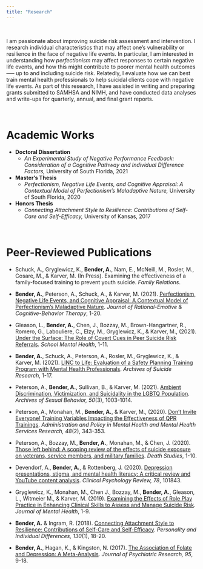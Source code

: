 ```yaml
---
title: "Research"
---
```


<br>

I am passionate about improving suicide risk assessment and intervention. I research individual characteristics that may affect one's vulnerability or resilience in the face of negative life events.  In particular, I am interested in understanding how *perfectionism* may affect responses to certain negative life events, and how this might contribute to poorer mental health outcomes —-- up to and including suicide risk. Relatedly, I evaluate how we can best train mental health professionals to help suicidal clients cope with negative life events. As part of this research, I have assisted in writing and preparing grants submitted to SAMHSA and NIMH, and have conducted data analyses and write-ups for quarterly, annual, and final grant reports. 

<br>

# Academic Works

* **Doctoral Dissertation**
  + *An Experimental Study of Negative Performance Feedback: Consideration of a Cognitive Pathway and Individual Difference Factors,* University of South Florida, 2021
* **Master's Thesis**
  + *Perfectionism, Negative Life Events, and Cognitive Appraisal: A Contextual Model of Perfectionism’s Maladaptive Nature,* University of South Florida, 2020
* **Honors Thesis**
  + *Connecting Attachment Style to Resilience: Contributions of Self-Care and Self-Efficacy,* University of Kansas, 2017

<br>

# Peer-Reviewed Publications

* Schuck, A., Gryglewicz, K., **Bender, A.**, Nam, E., McNeill, M., Rosler, M., Cosare, M., & Karver, M. (In Press). Examining the effectiveness of a family-focused training to prevent youth suicide. *Family Relations*.

* **Bender, A.**, Peterson, A., Schuck, A., & Karver, M. (2021). [Perfectionism, Negative Life Events, and Cognitive Appraisal: A Contextual Model of Perfectionism’s Maladaptive Nature](https://link.springer.com/content/pdf/10.1007/s10942-021-00437-9.pdf). *Journal of Rational-Emotive & Cognitive-Behavior Therapy*, 1-20.

* Gleason, L., **Bender, A.**, Chen, J., Bozzay, M., Brown-Hangartner, R., Romero, G., Labouliere, C., Elzy, M., Gryglewicz, K., & Karver, M., (2021). [Under the Surface: The Role of Covert Cues in Peer Suicide Risk Referrals](https://link.springer.com/article/10.1007/s12310-021-09459-1). *School Mental Health*, 1-11. 

* **Bender, A.**, Schuck, A., Peterson, A., Rosler, M., Gryglewicz, K., & Karver, M. (2021). [LINC to Life: Evaluation of a Safety Planning Training Program with Mental Health Professionals](https://www-tandfonline-com.ezproxy.lib.usf.edu/doi/pdf/10.1080/13811118.2021.1911893). *Archives of Suicide Research*, 1-17.

* Peterson, A., **Bender, A.**, Sullivan, B., & Karver, M. (2021). [Ambient Discrimination, Victimization, and Suicidality in the LGBTQ Population](https://link-springer-com.ezproxy.lib.usf.edu/content/pdf/10.1007/s10508-020-01888-4.pdf). *Archives of Sexual Behavior, 50*(3), 1003-1014.

* Peterson, A., Monahan, M., **Bender, A.**, & Karver, M., (2020). [Don’t Invite Everyone! Training Variables Impacting the Effectiveness of QPR Trainings](https://link-springer-com.ezproxy.lib.usf.edu/content/pdf/10.1007/s10488-020-01078-3.pdf). *Administration and Policy in Mental Health and Mental Health Services Research, 48*(2), 343-353.

* Peterson, A., Bozzay, M., **Bender, A.**, Monahan, M., & Chen, J. (2020). [Those left behind: A scoping review of the effects of suicide exposure on veterans, service members, and military families](https://www.ncbi.nlm.nih.gov/pmc/articles/PMC8162890/pdf/nihms-1702069.pdf). *Death Studies*, 1-10.

* Devendorf, A., **Bender, A.**, & Rottenberg, J. (2020). [Depression presentations, stigma, and mental health literacy: A critical review and YouTube content analysis](https://pdf.sciencedirectassets.com/271858/1-s2.0-S0272735820X00043/1-s2.0-S0272735820300313/main.pdf?X-Amz-Security-Token=IQoJb3JpZ2luX2VjECoaCXVzLWVhc3QtMSJGMEQCIHvq3SDQUiGEBeS3ATsE7q5wMGJO9TPtSUdS0sPGuaNoAiB48i0vz9S1R9%2Fqt4QeQPsROPSyBFQwTOr9Nu5fiGzMciqDBAiy%2F%2F%2F%2F%2F%2F%2F%2F%2F%2F8BEAQaDDA1OTAwMzU0Njg2NSIMi6%2Fqi4Imle%2FZ%2B45PKtcDF50pmU8PnwK8YvGgU01R6EGfEyvPcpSgVyhDsMr17%2FANW8%2BPIyha5J4ULO%2FGznLANAF9hJUvA%2BkE3L2pEEAjz3lijPVN26ZWnKrvIv8RaxqnfwYa5mjC3th1MKH5tkDw%2FV3K142Z5L5ep2UMG3PCfgfhTxjWE%2BDNeQtPnG6LKylccCy7xjPgE9h93BoZCe23lnWLcwngtHWYhI1kUxrdSahh3VqmJ6QrudnYbd%2BlqXUbFXTYoVLzkgbsucKiXj9sps%2BZuB4sPijjkk4in3xpluFTd7D7hxPuQVG%2FRB49iz9qNg5ikrRCYeObuHAP%2Bj6zW6N%2FiHWj1oVMwNDY%2BVshQ1fZzj3fB%2B%2BVX%2FRNK4BNvI315GhVwHBINbMnlt9muN9R3%2Fa9vnt%2BjRiR3bhcWyOA0JefootH%2FL45SLzDJus5OgorUimFa6acMbmDp%2BX5TMv5F2LTSPWYely%2FGfY20f1F%2BwF08irye4A1gS3oKOrPaTVdKcCwYW%2FPl4LoZDcRx6eIlOlvdHJ9ZIbMhfLWBCgNy3GfgfOO0N2PTTjfRcVbPahoE9881QsZbkAaZfWdVjIZwz%2BnNzTrjKopkeBxuHwqwQFiNL0lRz1zoTgInU2fdBYP0N4xorZOMMaXhJIGOqYBydyESbr5B8AIQSBriCSLJS0K64kZDSfVzE5FS1vUva6Fi%2Bsg2nHR%2F8RM%2BOPxsR6UGWEEOFYu77X5AqNkXizZTlavdCuWUigWbiBWMBXFWEASKZHDdfm8S079tgSOY574mqhijhlE4kRZwrbFsMz5936YlKBUNOs0JeNgvZA6dks8kKyaD76B%2FGTBKWmpR06UYluVCB24IuC4tYkpoxI33EncAAUmoA%3D%3D&X-Amz-Algorithm=AWS4-HMAC-SHA256&X-Amz-Date=20220328T021245Z&X-Amz-SignedHeaders=host&X-Amz-Expires=300&X-Amz-Credential=ASIAQ3PHCVTYTZQKXOYE%2F20220328%2Fus-east-1%2Fs3%2Faws4_request&X-Amz-Signature=a94f963b156fd9b1339bb38c94644253eb78de490abd1ccafca197fc0453f96f&hash=f34bef632ca359492c92812287fc3047bfa061e10448c488c202ea9ac56d4f4e&host=68042c943591013ac2b2430a89b270f6af2c76d8dfd086a07176afe7c76c2c61&pii=S0272735820300313&tid=spdf-a117313f-0f61-46e4-bb30-43a0ca107f18&sid=0389df3452be55427279a5d02aa713fa07d9gxrqa&type=client&ua=4c09500c05500d570201&rr=6f2cd7b5da0667bc). *Clinical Psychology Review, 78*, 101843.

* Gryglewicz, K., Monahan, M., Chen J., Bozzay, M., **Bender, A.**, Gleason, L., Witmeier M., & Karver, M. (2019). [Examining the Effects of Role Play Practice in Enhancing Clinical Skills to Assess and Manage Suicide Risk](https://www-tandfonline-com.ezproxy.lib.usf.edu/doi/pdf/10.1080/09638237.2018.1521936?needAccess=true). *Journal of Mental Health*, 1-9. 

* **Bender, A.** & Ingram, R. (2018). [Connecting Attachment Style to Resilience: Contributions of Self-Care and Self-Efficacy](https://pdf.sciencedirectassets.com/271782/1-s2.0-S0191886918X00063/1-s2.0-S0191886918301648/main.pdf?X-Amz-Security-Token=IQoJb3JpZ2luX2VjECoaCXVzLWVhc3QtMSJGMEQCIEjJyEzoJOj0B4h1mJhr4S%2FVb2D2saaRGkNt4jGXhn%2FXAiAxp03b%2FFfG7MoxNCTiW7aVAI379y6YxemG6blxUSAxHCqDBAiz%2F%2F%2F%2F%2F%2F%2F%2F%2F%2F8BEAQaDDA1OTAwMzU0Njg2NSIM3dVVgEcpBpDjBEhCKtcDlVh0XMJ5xXOFNhfQRfTLSY%2BXjtWN2tv6ehJy6zixCmVB%2B%2FXzR7dQyuoJxv1i6xN1i1ESF%2FgDn3lJbK1Asw16FqGpw7khzTjfhV3BFQVhCr54wjH7QaWQHKHXNtlJr6agG9PbAA2bvvtNqKp%2FHCD4pLyfLL4fDw8ePBnV1%2B%2Fyb80SGYfajdWSL4%2FC9eKPEoqE83h3gHZFi6cVeiQNT6c%2FTbCpIp88wo%2FT0mnwaSHJHOZjDf1TjTGBBZFGXxsTercRteCUYVR858rj1iYwDNRJafGe4EPLlIxMyh%2F5kAARdYVKAKcNQsSdif6FNld6AU2Ys7sWPVG03jYPV%2FyWU3zGuMke6oHq%2BhDRSGiO11zYN3gNDK93JoN0k6mi%2BqP2MK%2BURy8ujcEGOuTYPI82XKxRNew4tVDHuKSvnrgTBHBRfrZ4RhrCXm%2Bql%2BdfWG5P4Nod9M%2F6b85rR0fcmIpDXgMcnkNwhbPStuj9A3EXO6vUDkULya2zM0%2FTnQQPxvpf1uS6dsqIUtprUkDYE9k7VjB0GSM1KF5TUZ%2FkoEUYIVxABpJy30Xx7QAIC999cooTLgbQZOKAN3PxVaVEF%2BIaFvg6Z%2FdiDu34apjzOWWxKuDpT1iVpI3HfYGUMJSihJIGOqYBQA8bnUvty02KDREHvS8cssja1krVjjq%2B%2B6TLRuYYc6aVWOtkqoNmtShbYJPIDdWbL%2BqbVeoc15KHB3T1umjeH%2BOatw8%2FtJrUuxEFLKZ9EiV%2FbbkSWjmlbg7o4PC%2BQUP07nlGbugDkuPCaLBdHLiTiqCwZNBHriQnXBiNlNzCzpTts%2BhGCK2GVbWvqJwIfZ5XV3ralX%2BpomcWjVI96rdvJP8zSKVReA%3D%3D&X-Amz-Algorithm=AWS4-HMAC-SHA256&X-Amz-Date=20220328T021623Z&X-Amz-SignedHeaders=host&X-Amz-Expires=300&X-Amz-Credential=ASIAQ3PHCVTYVAOK5EE6%2F20220328%2Fus-east-1%2Fs3%2Faws4_request&X-Amz-Signature=5895189eb9e5590bb375a08bdb2246413c476cc6c64cd711928027b272365657&hash=0cc91989060800d1921e2c7fc5b9a11c05fca402c34a9fb6fe0b5816375e0b49&host=68042c943591013ac2b2430a89b270f6af2c76d8dfd086a07176afe7c76c2c61&pii=S0191886918301648&tid=spdf-b5de9be3-e05e-4627-b908-02b3ce7f6ecf&sid=0639d38550fae744d2283b3-22a48adbd8c0gxrqa&type=client&ua=4c09500c05035f5a0401&rr=6f2cdd08ba1f8dae). *Personality and Individual Differences, 130*(1), 18-20. 

* **Bender, A.**, Hagan, K., & Kingston, N. (2017). [The Association of Folate and Depression: A Meta-Analysis](https://pdf.sciencedirectassets.com/271251/1-s2.0-S0022395617X00083/1-s2.0-S0022395617305927/main.pdf?X-Amz-Security-Token=IQoJb3JpZ2luX2VjECsaCXVzLWVhc3QtMSJIMEYCIQCexlK03fMaIwgDKJ11kuPFORKh%2BaIqtfeTl%2FJ63Oi2WwIhAPeua99QMBm1Sf%2BxvqRuN7%2FMumeOlGf8R6mMURLpwzxLKoMECLP%2F%2F%2F%2F%2F%2F%2F%2F%2F%2FwEQBBoMMDU5MDAzNTQ2ODY1IgylhkmxlE83hbq%2F30sq1wN4HwlYA27y%2BhW1ONcSADO10KecRC76pLZOHN3zfCFcQ2aCOaRJ5qzP3XUf0kMNjx95ttkR%2BZKYiy9U7PnCOTVbLvucUmw63XbYuiO5ozCUrOqA2BxKCfH7cK%2Be8ztwV2D6HogwuPK%2F8%2BLxoJL6Zv4hLN7WMC3aM%2BKDPfB8A8qbBdyWVfT40mtN95gW77Z5uwhhNIQBOHNVM35AyeUHm6pDiF1P4SGMmDNpeeCAZxRMXWx1tMBDSzZtsDdAPFk%2BLoLXnnv%2BozOCsVhGq0bmF8mWoSXuzKTBnPuIKcB3inYaKP6XdhQpYP%2Fo7TZ3HItaJAt2MVKPypkRDP%2BQlXlQ6zspck9A6ACALUsBigOGEvhYZ6rdjtHp6%2FHARi4tpwEIxp0qEHMFtOwaipZ%2BEaXaqdGrqBATJUIwgBb7l7rQ44oNeOvpQf08RXKplLNm0Q1EixuAVcG%2FMsxrwVeVQkCeVEbY%2B2Yp9%2F97N3BkjH9SOhsjPj1d7kpZV6aB4ZEqH%2Bv1VK0ckU0rbVXc%2FDdYN1c%2BANtIwRExRQT9dHORUzpc47jXMq%2BQuWVrZrSpE2HO9oAklMGd6wphJcw4wWDkl8pWDMuegFda%2BwHv58tvQI1TamU%2BX3N%2F2HtU9qow1bOEkgY6pAFos%2F46CBwpJ0NYUz0X1mAROG%2BFUbcdKIaPXsYYOz8ntJySnI23xt2foHC42Frtu%2FnJlQEsLMfs5d%2Bdm2GCz1%2FSVCXFaMe3mogP%2FYJpzcz7DWajSQ5KHyyNhNNu4cEvRTLHduNInrts9wlMmNMx7DORQASRwN6w%2Bcjbo%2FY0DUtB%2B3u4qAtotTSOrXYSPY1ubBhc5t7x3vzGYBMUoWld2Fa7jyzn8A%3D%3D&X-Amz-Algorithm=AWS4-HMAC-SHA256&X-Amz-Date=20220328T021648Z&X-Amz-SignedHeaders=host&X-Amz-Expires=300&X-Amz-Credential=ASIAQ3PHCVTY7UVVPO7L%2F20220328%2Fus-east-1%2Fs3%2Faws4_request&X-Amz-Signature=658df25d67a6b20bad7a95c2f4a9f7569485e49ccac0acf2edda9a5ca3192377&hash=25f441b9ea58d7be00b250e8a2e265bbdaba25f9ed189bc6e7998512a934ee83&host=68042c943591013ac2b2430a89b270f6af2c76d8dfd086a07176afe7c76c2c61&pii=S0022395617305927&tid=spdf-4b931b8e-7ab5-47fa-bf50-6d6a93c78e24&sid=0639d38550fae744d2283b3-22a48adbd8c0gxrqa&type=client&ua=4c09500c05030e5a5604&rr=6f2cdda80de467de). *Journal of Psychiatric Research, 95*, 9-18.










